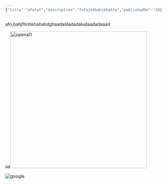 ```yaml
---
{"title":"afafaf","description":"fafajhfbahjkbahfa","publishedOn":"2023-03-10"}
---
```


afn,bahjfhnhkhahahdghaadaldadadaludaadadaaad









aa<img height="437" width="437" alt="openaO" title="openaO" src="https://static.vecteezy.com/system/resources/previews/022/227/364/non_2x/openai-chatgpt-logo-icon-free-png.png" />







![google](https://t3.ftcdn.net/jpg/05/28/23/20/360_F_528232079_EPntziFXcEnhJXz2EZyTfy8S5NzdAXF8.jpg "google")